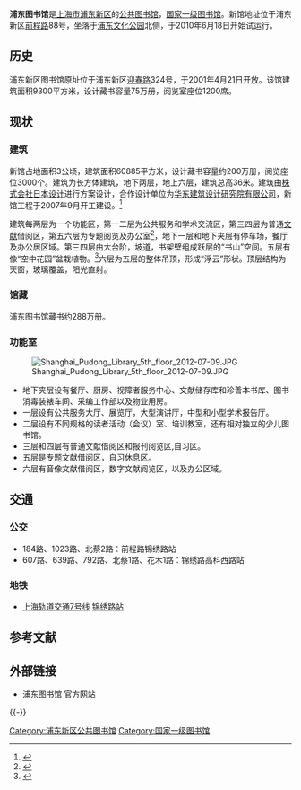 {{Infobox library
| library_name       = 浦东图书馆
| name_en            = PuDong Library
| library_logo       = PUDONG_LIBRARY.png
| image              = Pudong Library, Shanghai.JPG
| caption            = 浦东图书馆
| country            = {{PRC}}
| location           =[[上海市|上海市]][[浦东新区|浦东新区]][[前程路|前程路]]88号
| type               = [[公共圖書館|公共圖書館]][[国家一级图书馆|国家一级图书馆]]
| num_branches       = 
| num_employees      = 
| established        = 2010年新馆开放
| items_collected    = [[圖書|圖書]]、[[學術期刊|期刊]]、[[報紙|報紙]]、[[雜誌|雜誌]]、[[錄音|聲音和音樂錄音資料]]、[[專利|專利]]、[[資料庫|資料庫]]、[[地圖|地圖]]、[[郵票|郵票]]、[[版畫|版畫]]、[[圖畫|圖畫]]、[[手抄本|手抄本]]、[[善本|善本]][[古籍|古籍]]、政府[[公报|公报]]和[[線裝書|線裝書]]
| collection_size    = 藏書288萬冊/件
| legal_deposit      = 
| req_to_access      = 
| budget             = 
| director           = [[张伟|张伟]]
| website            = http://www.pdlib.com
| phone_num          = {{Tel|86|21|38829588}}
}}
'''浦东图书馆'''是[[上海市|上海市]][[浦东新区|浦东新区]]的[[公共图书馆|公共图书馆]]，[[国家一级图书馆|国家一级图书馆]]。新馆地址位于浦东新区[[前程路|前程路]]88号，坐落于[[浦东文化公园|浦东文化公园]]北侧，于2010年6月18日开始试运行。

== 历史 ==
浦东新区图书馆原址位于浦东新区[[迎春路_(上海)|迎春路]]324号，于2001年4月21日开放。该馆建筑面积9300平方米，设计藏书容量75万册，阅览室座位1200席。
== 现状 ==
=== 建筑 ===
新馆占地面积3公顷，建筑面积60885平方米，设计藏书容量约200万册，阅览座位3000个。建筑为长方体建筑，地下两层，地上六层，建筑总高36米。建筑由[[株式会社日本设计|株式会社日本设计]]进行方案设计，合作设计单位为[[华东建筑设计研究院有限公司|华东建筑设计研究院有限公司]]，新馆工程于2007年9月开工建设。<ref>{{Cite web|title=浦东史志|url=http://szb.pudong.gov.cn/pdszb_pdds_dsyj/2019-10-24/Detail_1039478.htm|accessdate=2020-05-26|work=szb.pudong.gov.cn}}</ref>

建筑每两层为一个功能区，第一二层为公共服务和学术交流区，第三四层为普通[[文献|文献]]借阅区，第五六层为专题阅览及办公室<ref>{{Cite web|title=二十八、文化艺术|url=http://www.shanghai.gov.cn/nw2/nw2314/nw24651/nw29277/nw29311/u21aw612577.html|accessdate=2020-05-26|work=www.shanghai.gov.cn}}</ref>，地下一层和地下夹层有停车场，餐厅及办公居区域。第三四层由大台阶，坡道，书架壁组成跃层的“书山”空间。五层有像“空中花园”盆栽植物。<ref>{{Cite web|title=浦东图书馆重新开馆 新增“空中花园”美翻全场-区域频道-东方网|url=http://city.eastday.com/gk/20190103/u1a14506245.html|accessdate=2020-05-26|work=city.eastday.com}}</ref>六层为五层的整体吊顶，形成“浮云”形状。顶层结构为天窗，玻璃覆盖，阳光直射。

=== 馆藏 ===
浦东图书馆藏书约288万册。

=== 功能室 ===
[[File:Shanghai_Pudong_Library_5th_floor_2012-07-09.JPG|thumb]]
*地下夹层设有餐厅、厨房、视障者服务中心、文献储存库和珍善本书库、图书消毒装裱车间、采编工作部以及物业用房。
*一层设有公共服务大厅、展览厅，大型演讲厅，中型和小型学术报告厅。
*二层设有不同规格的读者活动（会议）室、培训教室，还有相对独立的少儿图书馆。
*三层和四层有普通文献借阅区和报刊阅览区,自习区。
*五层是专题文献借阅区，自习休息区。
*六层有音像文献借阅区，数字文献阅览区，以及办公区域。

== 交通 ==

=== 公交 ===

* 184路、1023路、北蔡2路：前程路锦绣路站
* 607路、639路、792路、北蔡1路、花木1路：锦绣路高科西路站

=== 地铁 ===

* [[上海轨道交通7号线|上海轨道交通7号线]] [[锦绣路站|锦绣路站]]

== 参考文献 ==
{{Reflist}}

== 外部链接 ==
* [http://www.pdlib.com/ 浦东图书馆] {{Wayback|url=http://www.pdlib.com/ |date=20200726201131 }} 官方网站

{{-}}
{{上海市公共图书馆}}

[[Category:浦东新区公共图书馆|Category:浦东新区公共图书馆]]
[[Category:国家一级图书馆|Category:国家一级图书馆]]